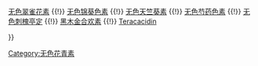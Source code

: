 {{Navbox

|name = 无色花青素
|title = [[无色花青素]]类型

|group1 = [[无色花青素]]：
|list1 =  [[无色矢车菊素]] {{!}} [[无色翠雀花素]] {{!}} [[无色锦葵色素]] {{!}} [[无色天竺葵素]] {{!}} [[无色芍药色素]] {{!}} [[无色刺槐亭定]] {{!}} [[黑木金合欢素]] {{!}} [[Teracacidin]]

}}<noinclude>
[[Category:生物化學模板|{{PAGENAME}}]]
[[Category:无色花青素]]
</noinclude>